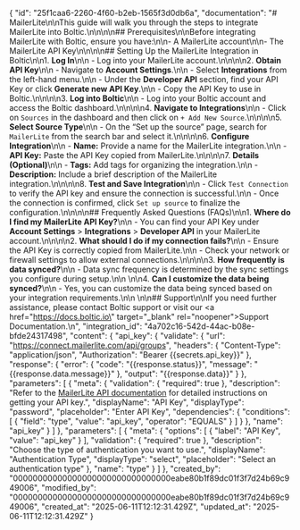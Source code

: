 {
    "id": "25f1caa6-2260-4f60-b2eb-1565f3d0db6a",
    "documentation": "# MailerLite\n\nThis guide will walk you through the steps to integrate MailerLite into Boltic.\n\n\n\n## Prerequisites\n\nBefore integrating MailerLite with Boltic, ensure you have:\n\n- A MailerLite account\n\n- The MailerLite API Key\n\n\n\n## Setting Up the MailerLite Integration in Boltic\n\n1. **Log In**\n\n   - Log into your MailerLite account.\n\n\n\n2. **Obtain API Key**\n\n   - Navigate to **Account Settings**.\n\n   - Select **Integrations** from the left-hand menu.\n\n   - Under the **Developer API** section, find your API Key or click **Generate new API Key**.\n\n   - Copy the API Key to use in Boltic.\n\n\n\n3. **Log into Boltic**\n\n   - Log into your Boltic account and access the Boltic dashboard.\n\n\n\n4. **Navigate to Integrations**\n\n   - Click on `Sources` in the dashboard and then click on `+ Add New Source`.\n\n\n\n5. **Select Source Type**\n\n   - On the “Set up the source” page, search for `MailerLite` from the search bar and select it.\n\n\n\n6. **Configure Integration**\n\n   - **Name:** Provide a name for the MailerLite integration.\n\n   - **API Key:** Paste the API Key copied from MailerLite.\n\n\n\n7. **Details (Optional)**\n\n   - **Tags:** Add tags for organizing the integration.\n\n   - **Description:** Include a brief description of the MailerLite integration.\n\n\n\n8. **Test and Save Integration**\n\n   - Click `Test Connection` to verify the API key and ensure the connection is successful.\n\n   - Once the connection is confirmed, click `Set up source` to finalize the configuration.\n\n\n\n## Frequently Asked Questions (FAQs)\n\n1. **Where do I find my MailerLite API Key?**\n\n   - You can find your API Key under **Account Settings** > **Integrations** > **Developer API** in your MailerLite account.\n\n\n\n2. **What should I do if my connection fails?**\n\n   - Ensure the API Key is correctly copied from MailerLite.\n\n   - Check your network or firewall settings to allow external connections.\n\n\n\n3. **How frequently is data synced?**\n\n   - Data sync frequency is determined by the sync settings you configure during setup.\n\n   \n\n4. **Can I customize the data being synced?**\n\n   - Yes, you can customize the data being synced based on your integration requirements.\n\n   \n\n## Support\n\nIf you need further assistance, please contact Boltic support or visit our <a href=\"https://docs.boltic.io\" target=\"_blank\" rel=\"noopener\"><span>Support Documentation</span></a>.\n",
    "integration_id": "4a702c16-542d-44ac-b08e-bfde24317498",
    "content": {
        "api_key": {
            "validate": {
                "url": "https://connect.mailerlite.com/api/groups",
                "headers": {
                    "Content-Type": "application/json",
                    "Authorization": "Bearer {{secrets.api_key}}"
                },
                "response": {
                    "error": {
                        "code": "{{response.status}}",
                        "message": "{{response.data.message}}"
                    },
                    "output": "{{response.data}}"
                }
            },
            "parameters": [
                {
                    "meta": {
                        "validation": {
                            "required": true
                        },
                        "description": "Refer to the <a href='https://dashboard.mailerlite.com/integrations/api' target='_blank'>MailerLite API documentation</a> for detailed instructions on getting your API key.",
                        "displayName": "API Key",
                        "displayType": "password",
                        "placeholder": "Enter API Key",
                        "dependencies": {
                            "conditions": [
                                {
                                    "field": "type",
                                    "value": "api_key",
                                    "operator": "EQUALS"
                                }
                            ]
                        }
                    },
                    "name": "api_key"
                }
            ]
        },
        "parameters": [
            {
                "meta": {
                    "options": [
                        {
                            "label": "API Key",
                            "value": "api_key"
                        }
                    ],
                    "validation": {
                        "required": true
                    },
                    "description": "Choose the type of authentication you want to use.",
                    "displayName": "Authentication Type",
                    "displayType": "select",
                    "placeholder": "Select an authentication type"
                },
                "name": "type"
            }
        ]
    },
    "created_by": "00000000000000000000000000000000eabe80b1f89dc01f3f7d24b69c949006",
    "modified_by": "00000000000000000000000000000000eabe80b1f89dc01f3f7d24b69c949006",
    "created_at": "2025-06-11T12:12:31.429Z",
    "updated_at": "2025-06-11T12:12:31.429Z"
}